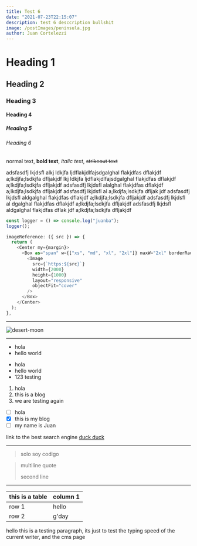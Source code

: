 ```yaml
---
title: Test 6
date: "2021-07-23T22:15:07"
description: test 6 desccription bullshit
image: /postImages/peninsula.jpg
author: Juan Cortelezzi
---
```


# Heading 1
## Heading 2
### Heading 3
#### Heading 4
##### Heading 5
###### Heading 6

normal text, __bold text__, *italic text*, ~~strikeout text~~

adsfasdfj lkjdsfl alkj ldkjfa ljdflakjdlfajsdgalghal flakjdfas dflakjdf a;lkdjfa;lsdkjfa dfljakjdf
lkj ldkjfa ljdflakjdlfajsdgalghal flakjdfas dflakjdf a;lkdjfa;lsdkjfa dfljakjdf adsfasdfj lkjdsfl
alalghal flakjdfas dflakjdf a;lkdjfa;lsdkjfa dfljakjdf adsfasdfj lkjdsfl al a;lkdjfa;lsdkjfa dfljak
jdf adsfasdfj lkjdsfl aldgalghal flakjdfas dflakjdf a;lkdjfa;lsdkjfa dfljakjdf adsfasdfj lkjdsfl al
dgalghal flakjdfas dflakjdf a;lkdjfa;lsdkjfa dfljakjdf adsfasdfj lkjdsfl aldgalghal flakjdfas dflak
jdf a;lkdjfa;lsdkjfa dfljakjdf

```javascript
const logger = () => console.log("juanba");
logger();

imageReference: ({ src }) => {
  return (
    <Center my={margin}>
      <Box as="span" w={["xs", "md", "xl", "2xl"]} maxW="2xl" borderRadius="lg" overflow="hidden">
        <Image
          src={`https:${src}`}
          width={2000}
          height={1000}
          layout="responsive"
          objectFit="cover"
        />
      </Box>
    </Center>
  );
},
```
---

![desert-moon][1]

---

- hola
- hello world

* hola
* hello world
* 123 testing

1. hola
2. this is a blog
3. we are testing again

- [ ] hola
- [X] this is my blog
- [ ] my name is Juan

link to the best search engine [duck duck][2]

---

> solo soy codigo

> multiline quote
>
> second line

---

| this is a table | column 1 |
|-----------------|----------|
| row 1           |   hello  |
| row 2           |   g'day  |

hello this is a testing paragraph, its just to test the typing speed of the current writer, and the cms page

[1]: /postImages/desert-moon.jpg
[2]: https://duckduckgo.com
